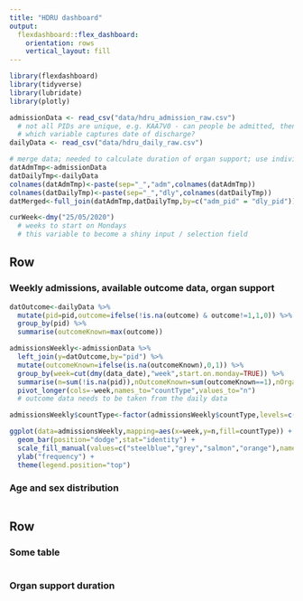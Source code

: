 ```yaml
---
title: "HDRU dashboard"
output: 
  flexdashboard::flex_dashboard:
    orientation: rows
    vertical_layout: fill
---
```


```r
library(flexdashboard)
library(tidyverse)
library(lubridate)
library(plotly)
```


```r
admissionData <- read_csv("data/hdru_admission_raw.csv")
  # not all PIDs are unique, e.g. KAA7V0 - can people be admitted, then discharged, then re-admitted from HDRU?
  # which variable captures date of discharge?
dailyData <- read_csv("data/hdru_daily_raw.csv")

# merge data; needed to calculate duration of organ support; use individual files for tables figures that only focus on admission or daily data
datAdmTmp<-admissionData 
datDailyTmp<-dailyData
colnames(datAdmTmp)<-paste(sep="_","adm",colnames(datAdmTmp)) 
colnames(datDailyTmp)<-paste(sep="_","dly",colnames(datDailyTmp))
datMerged<-full_join(datAdmTmp,datDailyTmp,by=c("adm_pid" = "dly_pid"))
```

```r
curWeek<-dmy("25/05/2020")
  # weeks to start on Mondays
  # this variable to become a shiny input / selection field
```

Row {data-width=350}
-----------------------------------------------------------------------

### Weekly admissions, available outcome data, organ support

```r
datOutcome<-dailyData %>%
  mutate(pid=pid,outcome=ifelse(!is.na(outcome) & outcome!=1,1,0)) %>%
  group_by(pid) %>%
  summarise(outcomeKnown=max(outcome))

admissionsWeekly<-admissionData %>%
  left_join(y=datOutcome,by="pid") %>%
  mutate(outcomeKnown=ifelse(is.na(outcomeKnown),0,1)) %>%
  group_by(week=cut(dmy(data_date),"week",start.on.monday=TRUE)) %>%
  summarise(n=sum(!is.na(pid)),nOutcomeKnown=sum(outcomeKnown==1),nOrganSupportOxygen=sum(adm1==1),nOrganSupportFluidBalance=sum(adm2=1)) %>%
  pivot_longer(cols=-week,names_to="countType",values_to="n")
  # outcome data needs to be taken from the daily data

admissionsWeekly$countType<-factor(admissionsWeekly$countType,levels=c("n","nOutcomeKnown","nOrganSupportOxygen","nOrganSupportFluidBalance"))

ggplot(data=admissionsWeekly,mapping=aes(x=week,y=n,fill=countType)) +
  geom_bar(position="dodge",stat="identity") +
  scale_fill_manual(values=c("steelblue","grey","salmon","orange"),name="",labels=c("admitted","outcome recorded","required oxygen support","required fluid balance")) +
  ylab("frequency") +
  theme(legend.position="top")
```

### Age and sex distribution

```r

```

Row {data-width=350}
-----------------------------------------------------------------------

### Some table

```r

```

### Organ support duration

```r

```

